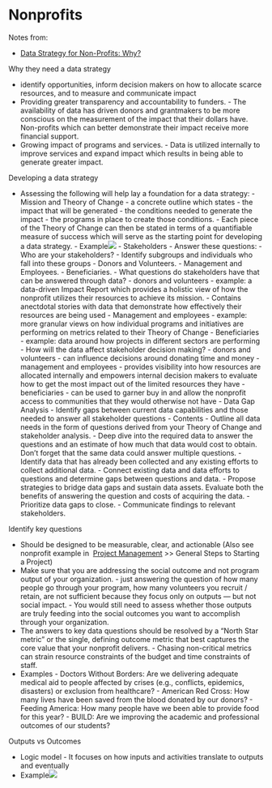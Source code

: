 # Nonprofits


Notes from:

-   [Data Strategy for Non-Profits: Why?](https://blog.deltanalytics.org/data-strategy-for-non-profits-why-4f93d7abacf2)

Why they need a data strategy

-   identify opportunities, inform decision makers on how to allocate scarce resources, and to measure and communicate impact
-   Providing greater transparency and accountability to funders.
		-   The availability of data has driven donors and grantmakers to be more conscious on the measurement of the impact that their dollars have. Non-profits which can better demonstrate their impact receive more financial support.
-   Growing impact of programs and services.
		-   Data is utilized internally to improve services and expand impact which results in being able to generate greater impact.

Developing a data strategy

-   Assessing the following will help lay a foundation for a data strategy:
		-   Mission and Theory of Change
		-   a concrete outline which states
				-   the impact that will be generated
				-   the conditions needed to generate the impact
				-   the programs in place to create those conditions.
		-   Each piece of the Theory of Change can then be stated in terms of a quantifiable measure of success which will serve as the starting point for developing a data strategy.
		-   Example![](./_resources/Nonprofits.resources/1-Ap92XjwEYV-kuAou_2nicg.png)
		-   Stakeholders
		-   Answer these questions:
				-   Who are your stakeholders?
				-   Identify subgroups and individuals who fall into these groups
						-   Donors and Volunteers.
						-   Management and Employees.
						-   Beneficiaries.
				-   What questions do stakeholders have that can be answered through data?
				-   donors and volunteers
						-   example: a data-driven Impact Report which provides a holistic view of how the nonprofit utilizes their resources to achieve its mission.
						-   Contains anectdotal stories with data that demonstrate how effectively their resources are being used
				-   Management and employees
						-   example: more granular views on how individual programs and initiatives are performing on metrics related to their Theory of Change
				-   Beneficiaries
						-   example: data around how projects in different sectors are performing
				-   How will the data affect stakeholder decision making?
				-   donors and volunteers
						-   can influence decisions around donating time and money
				-   management and employees
						-   provides visibility into how resources are allocated internally and empowers internal decision makers to evaluate how to get the most impact out of the limited resources they have
				-   beneficiaries
						-   can be used to garner buy in and allow the nonprofit access to communities that they would otherwise not have
		-   Data Gap Analysis
		-   Identify gaps between current data capabilities and those needed to answer all stakeholder questions
		-   Contents
				-   Outline all data needs in the form of questions derived from your Theory of Change and stakeholder analysis.
				-   Deep dive into the required data to answer the questions and an estimate of how much that data would cost to obtain. Don’t forget that the same data could answer multiple questions.
				-   Identify data that has already been collected and any existing efforts to collect additional data.
				-   Connect existing data and data efforts to questions and determine gaps between questions and data.
				-   Propose strategies to bridge data gaps and sustain data assets. Evaluate both the benefits of answering the question and costs of acquiring the data.
				-   Prioritize data gaps to close.
				-   Communicate findings to relevant stakeholders.

Identify key questions

-   Should be designed to be measurable, clear, and actionable (Also see nonprofit example in  [Project Management](Project Management) >> General Steps to Starting a Project)
-   Make sure that you are addressing the social outcome and not program output of your organization.
		-   just answering the question of how many people go through your program, how many volunteers you recruit / retain, are not sufficient because they focus only on outputs — but not social impact.
		-   You would still need to assess whether those outputs are truly feeding into the social outcomes you want to accomplish through your organization.
-   The answers to key data questions should be resolved by a “North Star metric” or the single, defining outcome metric that best captures the core value that your nonprofit delivers.
		-   Chasing non-critical metrics can strain resource constraints of the budget and time constraints of staff.
-   Examples
		-   Doctors Without Borders: Are we delivering adequate medical aid to people affected by crises (e.g., conflicts, epidemics, disasters) or exclusion from healthcare?
		-   American Red Cross: How many lives have been saved from the blood donated by our donors?
		-   Feeding America: How many people have we been able to provide food for this year?
		-   BUILD: Are we improving the academic and professional outcomes of our students?

Outputs vs Outcomes

-   Logic model
		-   It focuses on how inputs and activities translate to outputs and eventually
-   Example![](./_resources/Nonprofits.resources/1-1Zj8iZRg_8ClIH2ocpXZqQ.png)

